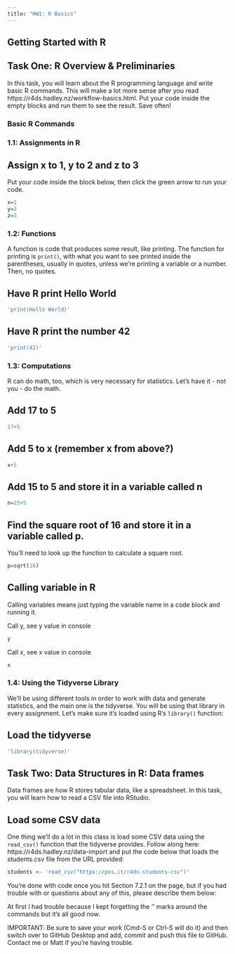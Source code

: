 ```yaml
---
title: "HW1: R Basics"
---
```


## Getting Started with R
## Task One: R Overview & Preliminaries

In this task, you will learn about the R programming language and write basic R commands. This will make a lot more sense after you read https://r4ds.hadley.nz/workflow-basics.html. Put your code inside the empty blocks and run them to see the result. Save often!

### Basic R Commands

### 1.1: Assignments in R

## Assign x to 1, y to 2 and z to 3

Put your code inside the block below, then click the green arrow to run your code.

```r
x=1
y=2
z=3

```

### 1.2: Functions

A function is code that produces some result, like printing. The function for printing is `print()`, with what you want to see printed inside the parentheses, usually in quotes, unless we're printing a variable or a number. Then, no quotes.

## Have R print Hello World

```r
'print(Hello World)'
```

## Have R print the number 42

```r
'print(42)'
```

### 1.3: Computations

R can do math, too, which is very necessary for statistics. Let's have it - not you - do the math.

## Add 17 to 5

```r
17+5
```

## Add 5 to x (remember x from above?)

```r
x+5
```

## Add 15 to 5 and store it in a variable called n

```r
n=15+5
```

## Find the square root of 16 and store it in a variable called p.

You'll need to look up the function to calculate a square root.

```r
p=sqrt(16)
```

## Calling variable in R

Calling variables means just typing the variable name in a code block and running it.

Call y, see y value in console

```r
y
```

Call x, see x value in console

```r
x
```

### 1.4: Using the Tidyverse Library

We'll be using different tools in order to work with data and generate statistics, and the main one is the tidyverse. You will be using that library in every assignment. Let's make sure it's loaded using R's `library()` function:

## Load the tidyverse

```r
'library(tidyverse)'

```


## Task Two: Data Structures in R: Data frames

Data frames are how R stores tabular data, like a spreadsheet. In this task, you will learn how to read a CSV file into RStudio.

## Load some CSV data

One thing we'll do a lot in this class is load some CSV data using the `read_csv()` function that the tidyverse provides. Follow along here: https://r4ds.hadley.nz/data-import and put the code below that loads the students.csv file from the URL provided:

```r
students <- 'read_csv("https://pos.it/r4ds-students-csv")'
```

You're done with code once you hit Section 7.2.1 on the page, but if you had trouble with or questions about any of this, please describe them below:

At first I had trouble because I kept forgetting the '' marks around the commands but it's all good now. 


IMPORTANT: Be sure to save your work (Cmd-S or Ctrl-S will do it) 
and then switch over to GitHub Desktop and add, commit and push this file to GitHub. Contact me or Matt if you're having trouble.
